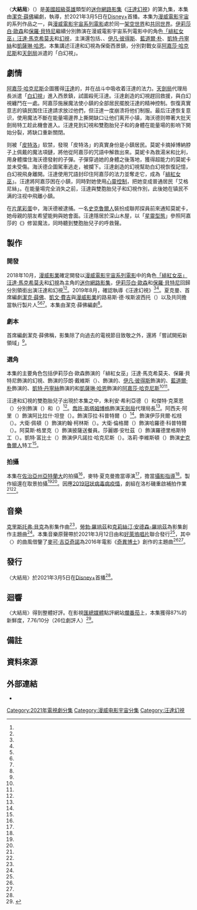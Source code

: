 {{For|電視術語|大結局}}
{{NoteAT
|G1=美國漫畫
|G2=Movie
|G3=Show
|G5=TV
|1=zh-hans:天劍局;zh-hk:天劍局;zh-tw:神劍局;
}}
{{Infobox television episode
| title        = 〈大結局〉<br />{{small|{{lang|en|''The Series Finale''}}}}
| series       = [[汪達幻視|汪達幻視]]
| image        = The Series Finale poster.jpg
| image_alt    = 
| caption      = [[幻視_(漫畫)|幻視]]與[[緋紅女巫|汪達]]作別
| season       = 1
| episode      = 9
| director     = {{le|麥特·夏克曼|Matt Shakman}}
| writer       = [[潔克·薛佛|潔克·薛佛]]
| producer     = 潔克·薛佛
| music        = <!--{{Plainlist|
}}-->
| photographer = {{le|傑斯·霍爾|Jess Hall}}
| editor       = {{Plainlist|
* 贊恩·貝克（{{lang|en|Zene Baker}}）
* 麥可·A·韋伯（{{lang|en|Michael A. Webber}}）
}}
| release_date = {{Start date|2021|3|5}}
| length       = 49分鐘
| guests       = 
* 朱利安·希利亞德（{{lang|en|Julian Hilliard}}） 飾演 {{le|巫術 (漫畫)|Wiccan (comics)|比利}}（{{lang|en|Billy}}）
* 傑特·克萊恩（{{lang|en|Jett Klyne}}） 飾演 {{le|疾速 (漫威漫畫)|Speed (Marvel Comics)|湯米}}（{{lang|en|Tommy}}）
* [[喬許·斯塔姆博格|喬許·斯塔姆博格]] 飾演 {{le|泰勒·海沃德|Tyler Hayward}}（{{lang|en|Tyler Hayward}}）
* 阿西夫·阿里（{{lang|en|Asif Ali}}） 飾演 阿比拉什·坦登（{{lang|en|Abilash Tandon}}）
* {{le|艾瑪·考爾菲德|Emma Caulfield}} 飾演 莎拉·科普特爾（{{lang|en|Sarah Proctor}}）
* {{le|茱蓮妮·普迪|Jolene Purdy}} 飾演 伊莎貝爾·松枝（{{lang|en|Isabel Matsueda}}）
* 大衛·佩頓（{{lang|en|David Payton}}） 飾演 約翰·柯林斯（{{lang|en|John Collins}}）
* 大衛·倫格爾（{{lang|en|David Lengel}}） 飾演 哈羅德·科普特爾（{{lang|en|Harold Proctor}}）
* 阿莫斯·格里克（{{lang|en|Amos Glick}}） 飾演 披薩送餐員
* 莎麗娜·安杜茲（{{lang|en|Selena Anduze}}） 飾演 羅德里格斯特工（{{lang|en|Agent Rodriguez}}）
* 凱特·富比士（{{lang|en|Kate Forbes}}） 飾演 伊凡諾拉·哈克尼斯（{{lang|en|Evanora Harkness}}）
* 洛莉·李維斯頓（{{lang|en|Lori Livingston}}） 飾演 [[史克魯爾人|史克魯爾人]]特工
| prev         = [[前情提要_(汪達幻視)|前情提要]]
| next         = 
| season_article = 
| episode_list = [[汪達幻視集数列表|汪達幻視集数列表]]
}}

〈'''大結局'''〉（{{lang-en|''The Series Finale''}}）是[[美國|美國]][[超級英雄|超級英雄]]類型的[[迷你劇|迷你]][[網路影集|網路影集]]《[[汪達幻視|汪達幻視]]》的第九集，本集由[[潔克·薛佛|潔克·薛佛]]編劇，{{le|麥特·夏克曼|Matt Shakman}}執導，於2021年3月5日在[[Disney+|Disney+]]首播。本集为[[漫威電影宇宙|漫威電影宇宙]]的系列作品之一，與[[漫威電影宇宙系列電影|漫威電影宇宙系列電影]]處於同一[[架空世界|架空世界]]和[[共同世界|共同世界]]。[[伊莉莎白·歐森|伊莉莎白·歐森]]和[[保羅·貝特尼|保羅·貝特尼]]繼續分別飾演在漫威電影宇宙系列電影中的角色[[緋紅女巫|「緋紅女巫」汪達·馬克希莫夫]]和[[幻視_(漫畫)|幻視]]，主演還包括{{le|黛布拉·喬·拉普|Debra Jo Rupp}}、{{le|泰娜·帕麗斯|Teyonah Parris}}、[[伊凡·彼得斯|伊凡·彼得斯]]、[[藍道爾·朴|藍道爾·朴]]、[[凱特·丹寧絲|凱特·丹寧絲]]和[[凱薩琳·哈恩|凱薩琳·哈恩]]。本集講述汪達和幻視為保衛西景鎮，分別對戰女巫[[阿嘉莎·哈克尼斯|阿嘉莎·哈克尼斯]]和[[天劍局|天劍局]]派遣的「白幻視」。

== 劇情 ==
[[阿嘉莎·哈克尼斯|阿嘉莎·哈克尼斯]]企圖獲得[[緋紅女巫|汪達]]的{{le|混沌魔法|Chaos Magic}}，并在战斗中吸收着汪達的法力。[[天劍局|天劍局]]代理局長{{le|泰勒·海沃德|Tyler Hayward}}派遣「[[幻視_(漫畫)|白幻視]]」進入西景鎮，試圖殺死汪達。汪達創造的幻視趕回救援，與白幻視纏鬥在一處。阿嘉莎施展魔法使小鎮的全部居民擺脫汪達的精神控制。恢復真實意志的镇民围住汪達請求放过他們，但汪達一度崩溃将他们制服。最后汪達恢复意识，使用魔法不斷在能量場邊界上撕開缺口让他们离开小镇，海沃德则帶著大批天劍局特工趁此機會進入。汪達見到幻視和雙胞胎兒子{{le|疾速 (漫威漫畫)|Speed (Marvel Comics)|湯米}}和{{le|巫術 (漫畫)|Wiccan (comics)|比利}}的身體在能量場的影响下開始分裂，將缺口重新關閉。

{{le|莫妮卡·藍博|Monica Rambeau}}则被「[[快銀|皮特洛]]」软禁，發現「皮特洛」的真實身份是小鎮居民{{le|拉爾夫·博納|Ralph Bohner}}。莫妮卡摘掉博納脖子上佩戴的魔法項鏈，將他從阿嘉莎的咒語中解救出來。莫妮卡為救湯米和比利，用身體擋住海沃德發射的子彈。子彈穿過她的身體之後落地，獲得超能力的莫妮卡並未受傷。海沃德企圖駕車逃走，被{{le|黛絲·露伊絲|Darcy Lewis}}攔下。汪達創造的幻視幫助白幻視恢復記憶，白幻視飛身離開。汪達使用咒語封印住阿嘉莎的法力並奪走它，成為「[[緋紅女巫|緋紅女巫]]」。汪達將阿嘉莎困在小鎮，同時對她使用[[心靈控制|心靈控制]]，把她变成普通居民「艾格尼絲」。在能量場完全消失之前，汪達與雙胞胎兒子和幻視作別，此後她在镇民不满的注视中飛離小鎮。

在[[片尾彩蛋|片尾彩蛋]]中，海沃德被逮捕。一名[[史克魯爾人|史克魯爾人]]裝扮成聯邦探員前來通知莫妮卡，她母親{{le|瑪莉亞·藍博|Maria Rambeau}}的朋友希望能夠與她會面。汪達隱居於深山木屋，以「[[魂靈投射|星靈型態]]」參照阿嘉莎的《{{le|黑暗神書|Darkhold}}》修習魔法，同時聽到雙胞胎兒子的呼救聲{{efn|後續劇情參見2022年電影《[[奇異博士2：失控多重宇宙|奇異博士2：失控多重宇宙]]》<ref name="TheWrapEp9ReviewDS2" />。}}。

== 製作 ==
=== 開發 ===
2018年10月，[[漫威影業|漫威影業]]確定開發以[[漫威電影宇宙系列電影|漫威電影宇宙系列電影]]中的角色[[緋紅女巫|「緋紅女巫」汪達·馬克希莫夫]]和[[幻視_(漫畫)|幻視]]為主角的[[迷你劇|迷你]][[網路影集|網路影集]]，[[伊莉莎白·歐森|伊莉莎白·歐森]]和[[保羅·貝特尼|保羅·貝特尼]]回歸分別領銜出演汪達和幻視<ref name="Disney+SeriesSep2018" /><ref name="ScarletWitchVision" />。2019年8月，{{le|麥特·夏克曼|Matt Shakman}}確認執導《汪達幻視》<ref name="Shakman" /><ref name="EmmyDec2020CoverStory" />。夏克曼、首席編劇[[潔克·薛佛|潔克·薛佛]]、[[凱文·費吉|凱文·費吉]]與[[漫威影業|漫威影業]]的路易斯·德·埃斯波西托（{{lang|en|Louis D'Esposito}}）以及{{le|維多莉亞·阿隆索|Victoria Alonso}}共同擔當執行製片人<ref name="Schaeffer" /><ref name="ExpandingUniverse" /><ref name="EmmyDec2020FullCoverStory" />{{rp|50}}。本集由潔克·薛佛編劇<ref name="RollingStoneReview" />。

=== 劇本 ===
首席編劇潔克·薛佛稱，影集除了向過去的電視節目致敬之外，還將「嘗試開拓新領域」<ref name="EWNov2020CoverStory" />。

=== 選角 ===
本集的主要角色包括伊莉莎白·歐森飾演的「緋紅女巫」汪達·馬克希莫夫、保羅·貝特尼飾演的幻視、{{le|黛布拉·喬·拉普|Debra Jo Rupp}}飾演的莎朗·戴維斯（{{lang|en|Sharon Davis}}）、{{le|泰娜·帕麗斯|Teyonah Parris}}飾演的{{le|莫妮卡·藍博|Monica Rambeau}}、[[伊凡·彼得斯|伊凡·彼得斯]]飾演的{{le|拉爾夫·博納|Ralph Bohner}}、[[藍道爾·朴|藍道爾·朴]]飾演的{{le|吳吉米|Jimmy Woo}}、[[凱特·丹寧絲|凱特·丹寧絲]]飾演的{{le|黛絲·露伊絲|Darcy Lewis}}和[[凱薩琳·哈恩|凱薩琳·哈恩]]飾演的[[阿嘉莎·哈克尼斯|阿嘉莎·哈克尼斯]]<ref name="AVClubReview" /><ref name="EndCredits" />{{rp|41:21–41:38}}。

汪達和幻視的雙胞胎兒子出現於本集之中，朱利安·希利亞德（{{lang|en|Julian Hilliard}}）和傑特·克萊恩（{{lang|en|Jett Klyne}}）分別飾演{{le|巫術 (漫畫)|Wiccan (comics)|比利}}（{{lang|en|Billy}}）和{{le|疾速 (漫威漫畫)|Speed (Marvel Comics)|湯米}}（{{lang|en|Tommy}}）<ref name="EndCredits" />{{rp|43:51}}。[[喬許·斯塔姆博格|喬許·斯塔姆博格]]飾演[[天劍局|天劍局]]代理局長{{le|泰勒·海沃德|Tyler Hayward}}<ref name="AVClubReview" />。阿西夫·阿里（{{lang|en|Asif Ali}}）飾演阿比拉什·坦登（{{lang|en|Abilash Tandon}}）。{{le|艾瑪·考爾菲德|Emma Caulfield}}飾演莎拉·科普特爾（{{lang|en|Sarah Proctor}}）<ref name="SarahProctor" />。{{le|茱蓮妮·普迪|Jolene Purdy}}飾演伊莎貝爾·松枝（{{lang|en|Isabel Matsueda}}）。大衛·佩頓（{{lang|en|David Payton}}）飾演約翰·柯林斯（{{lang|en|John Collins}}）。大衛·倫格爾（{{lang|en|David Lengel}}）飾演哈羅德·科普特爾（{{lang|en|Harold Proctor}}）。阿莫斯·格里克（{{lang|en|Amos Glick}}）飾演披薩送餐員。莎麗娜·安杜茲（{{lang|en|Selena Anduze}}）飾演羅德里格斯特工（{{lang|en|Agent Rodriguez}}）。凱特·富比士（{{lang|en|Kate Forbes}}）飾演伊凡諾拉·哈克尼斯（{{lang|en|Evanora Harkness}}）。洛莉·李維斯頓（{{lang|en|Lori Livingston}}）飾演[[史克魯爾人|史克魯爾人]]特工<ref name="EndCredits" />{{rp|43:51}}。

=== 拍攝 ===
本集在[[佐治亞州|佐治亞州]][[亞特蘭大|亞特蘭大]]的{{le|松林製片廠|Pinewood Studios}}拍攝<ref name="FilmingStart" />，麥特·夏克曼擔當導演<ref name="Shakman" />，{{le|傑斯·霍爾|Jess Hall}}擔當[[攝影指導|攝影指導]]<ref name="BettanyColliderNov2020" />。製作組還在{{le|亞特蘭大都會區|Atlanta metropolitan area}}取景拍攝<ref name="AtlantaDec2019" /><ref name="AtlantaFeb2020" />。因應[[2019冠狀病毒病疫情|2019冠狀病毒病疫情]]，劇組在洛杉磯重啟補拍作業<ref name="EmmyDec2020FullCoverStory" />{{rp|50}}<ref name="ShakmanTHRJan2021" />。

== 音樂 ==
[[克里斯托弗·貝克|克里斯托弗·貝克]]為影集作曲<ref name="Beck" />，[[勞勃·羅培茲|勞勃·羅培茲]]和[[克莉絲汀·安德森-羅培茲|克莉絲汀·安德森-羅培茲]]為影集創作主題曲<ref name="AndersonLopez" />。本集音樂原聲帶於2021年3月12日由{{le|漫威音樂|Marvel Music}}和[[好萊塢唱片|好萊塢唱片]]聯合發行<ref name="Soundtrack" />，其中〈{{lang|en|Reborn}}〉的曲風借鑒了[[麥可·吉亞奇諾|麥可·吉亞奇諾]]為2016年電影《[[奇異博士_(電影)|奇異博士]]》創作的主題曲<ref name="DSTheme" /><ref name="DSThemeBeck" />。

{{Infobox album
| name           = 《汪達幻視》第九集
| original_name  = {{lang|en|''WandaVision: Episode 9''}}
| type           = soundtrack
| artist         = [[克里斯托弗·貝克|克里斯托弗·貝克]]
| cover          = 
| alt            =
| released       = {{Start date|2021|3|12}}
| format         = [[數位音樂下載|數位音樂下載]]
| recorded       = 
| venue          =
| studio         = 
| genre          = 電視劇原聲帶
| length         = 36:06
| label          = {{Plainlist|
* {{le|漫威音樂|Marvel Music}}
* [[好萊塢唱片|好萊塢唱片]]
}}
| producer       = 
}}

{{Track listing
| total_length    = 36:06

| title1 = {{lang|en|Not a Witch}}
| length1 = 1:58

| title2 = {{lang|en|Surrender Your Magic}}
| length2 = 3:26

| title3 = {{lang|en|We Feel Your Pain}}
| length3 = 2:38

| title4 = {{lang|en|I Am Vision}}
| length4 = 3:07

| title5 = {{lang|en|Unintended Consequences}}
| length5 = 1:53

| title6 = {{lang|en|Born For It}}
| length6 = 2:12

| title7 = {{lang|en|I Want More}}
| length7 = 3:22

| title8 = {{lang|en|Home Again}}
| length8 = 3:43

| title9 = {{lang|en|Stand Down}}
| length9 = 1:49

| title10 = {{lang|en|Ascendant}}
| length10 = 2:41

| title11 = {{lang|en|What Am I}}
| length11 = 5:12

| title12 = {{lang|en|Now Leaving Westview}}
| length12 = 2:44

| title13 = {{lang|en|Reborn}}
| length13 = 1:21
}}


== 發行 ==
〈大結局〉於2021年3月5日在[[Disney+|Disney+]]首播<ref name="Disney+Difficulties" />。

== 迴響 ==
〈大結局〉得到整體好評。在影視[[匯總媒體|匯總媒體]]點評網站[[爛番茄|爛番茄]]上，本集獲得87%的新鮮度，7.76/10分（26位劇評人）<ref>{{cite web|title=WandaVision - Season 1 Episode 9|url=https://www.rottentomatoes.com/tv/wandavision/s01/e09|access-date=2021-03-18|publisher=[[Rotten_Tomatoes|Rotten Tomatoes]]|language=en-US|archive-date=2021-12-10|archive-url=https://web.archive.org/web/20211210192759/https://www.rottentomatoes.com/tv/wandavision/s01/e09}}</ref>。

== 備註 ==
{{reflist|group=lower-alpha}}

== 資料來源 ==
{{Reflist|30em|refs=

<ref name="Disney+SeriesSep2018">{{Cite web |last=Kroll |first=Justin |date=2018-09-18 |title=Loki, Scarlet Witch, Other Marvel Heroes to Get Own TV Series on Disney Streaming Service (Exclusive) |url=https://variety.com/2018/film/news/loki-scarlet-witch-tv-series-marvel-disney-streaming-service-1202947551/ |dead-url=no |archive-url=https://www.webcitation.org/72XWaEZfB?url=https://variety.com/2018/film/news/loki-scarlet-witch-tv-series-marvel-disney-streaming-service-1202947551/ |archive-date=2018-09-19 |access-date=2018-09-18 |website=[[Variety_(magazine)|Variety]] |language=en-US }}</ref>

<ref name="ScarletWitchVision">{{Cite web |last=Sciretta |first=Peter |date=2018-10-30 |title=Falcon/Winter Soldier TV Series Planned for Disney Streaming Service, Scarlet Witch Show May Co-Star Vision |url=https://www.slashfilm.com/falcon-winter-soldier-tv-series |dead-url=no |archive-url=https://www.webcitation.org/73aOcvs76?url=https://www.slashfilm.com/falcon-winter-soldier-tv-series |archive-date=2018-10-31 |access-date=2018-11-01 |website=/Film |language=en-US }}</ref>

<ref name="Schaeffer">{{Cite web |last=Kit |first=Borys |date=2019-01-09 |title=Marvel's 'Vision and Scarlet Witch' Series Lands 'Captain Marvel' Writer (Exclusive) |url=https://www.hollywoodreporter.com/heat-vision/marvels-vision-scarlet-witch-disney-series-lands-captain-marvel-writer-1174937 |dead-url=yes |archive-url=https://web.archive.org/web/20190110011254/https://www.hollywoodreporter.com/heat-vision/marvels-vision-scarlet-witch-disney-series-lands-captain-marvel-writer-1174937 |archive-date=2019-01-10 |access-date=2019-01-10 |website=[[The_Hollywood_Reporter|The Hollywood Reporter]] |language=en-US }}</ref>

<ref name="ExpandingUniverse">{{Cite web |last=Dinh |first=Christine |date=2019-11-13 |title=What's Next For The Marvel Cinematic Universe After 'Avengers: Endgame' |url=https://www.marvel.com/articles/tv-shows/marvel-cinematic-universe-after-avengers-endgame |dead-url=no |archive-url=https://web.archive.org/web/20191114091331/https://www.marvel.com/articles/tv-shows/marvel-cinematic-universe-after-avengers-endgame |archive-date=2019-11-14 |access-date=2019-11-14 |website=[[Marvel_Entertainment|Marvel.com]] |language=en-US }}</ref>

<ref name="Shakman">{{Cite web |last=Fischer |first=Jacob |date=2019-08-21 |title=Matt Shakman In Talks To Direct 6-Episode Marvel Studios Series For Disney+ (Exclusive) |url=https://discussingfilm.net/2019/08/21/matt-shakman-in-talks-to-direct-6-episode-marvel-studios-series-for-disney-exclusive/ |dead-url=no |archive-url=https://web.archive.org/web/20190824015342/https://discussingfilm.net/2019/08/21/matt-shakman-in-talks-to-direct-6-episode-marvel-studios-series-for-disney-exclusive/ |archive-date=2019-08-24 |access-date=2019-08-24 |website=Discussing Film |language=en-US }}</ref>

<ref name="EmmyDec2020CoverStory">{{Cite web |last=Reinstein |first=Mara |date=2020-12-16 |title=Not Your Mother's Suburbs |url=https://www.emmys.com/news/features/not-your-mothers-suburbs |dead-url=no |archive-url=https://web.archive.org/web/20201220020528/https://www.emmys.com/news/features/not-your-mothers-suburbs |archive-date=2020-12-20 |access-date=2020-12-19 |website=Emmy |language=en-US }}</ref>

<ref name="EmmyDec2020FullCoverStory">{{Cite magazine |last=Reinstein |first=Mara |year=2020 |title=Not Your Mother's Suburbs |url=https://digital.emagazines.com/Emmy/20201217/index.html?t=03caf416-2f4e-4671-afca-93b6a8fc850a#p50 |dead-url=yes |magazine=Emmy |volume=XLII |issue=12 |pages=42–50 |archive-url=https://web.archive.org/web/20201220170752/https://digital.emagazines.com/Emmy/20201217/mobile/index.html#p50 |archive-date=2020-12-20 |language=en-US |access-date=2021-03-05 }}</ref>

<ref name="EWNov2020CoverStory">{{Cite web |last=Coggan |first=Devan |date=2020-11-10 |title=Honey, I'm Chrome: Marvel prepares to take over TV with WandaVision |url=https://ew.com/tv/wandavision-marvel-cover-story/ |dead-url=no |archive-url=https://web.archive.org/web/20201110144657/https://ew.com/tv/wandavision-marvel-cover-story/ |archive-date=2020-11-10 |access-date=2020-11-10 |website=[[Entertainment_Weekly|Entertainment Weekly]] |language=en-US }}</ref>

<ref name="BettanyColliderNov2020">{{Cite web |last=Radish |first=Christina |date=2020-11-25 |title=Paul Bettany & Alan Ball on 'Uncle Frank,' 'WandaVision,' & Having Similar Directing Styles |url=https://collider.com/paul-bettany-alan-ball-on-uncle-frank-wandavision-having-similar-directing-styles/ |dead-url=no |archive-url=https://web.archive.org/web/20201207144328/https://collider.com/paul-bettany-alan-ball-on-uncle-frank-wandavision-having-similar-directing-styles/ |archive-date=2020-12-07 |access-date=2020-12-12 |website=[[Collider_(website)|Collider]] |language=en-US }}</ref>

<ref name="FilmingStart">{{Cite web |last=Barnhardt |first=Adam |date=2019-09-09 |title=WandaVision Reportedly Beginning Production in November |url=https://comicbook.com/marvel/2019/09/09/wandavision-filming-start-november-disney-plus/ |dead-url=no |archive-url=https://web.archive.org/web/20190920221805/https://comicbook.com/marvel/2019/09/09/wandavision-filming-start-november-disney-plus/ |archive-date=2019-09-20 |access-date=2019-10-21 |website=ComicBook.com |language=en-US }}</ref>

<ref name="Beck">{{Cite web |title=Ant-Man Composer Christophe Beck Will Score WandaVision |url=https://www.superherohype.com/tv/475748-ant-man-composer-christophe-beck-will-score-wandavision |last=Workman |first=Robert |date=2020-01-21 |website=SuperheroHype! |language=en-US |archive-url=https://web.archive.org/web/20200122004144/https://www.superherohype.com/tv/475748-ant-man-composer-christophe-beck-will-score-wandavision |archive-date=2020-01-22 |access-date=2020-01-21 |dead-url=no }}</ref>

<ref name="AndersonLopez">{{Cite web |last=Taylor |first=Drew |date=2021-01-04 |title=Each Episode of 'WandaVision' Will Have a Different Theme Song Written by 'Frozen' Songwriters |url=https://collider.com/wandavision-theme-songs-writers-robert-lopez-kristen-anderson-lopez/ |dead-url=no |archive-url=https://web.archive.org/web/20210104182944/https://collider.com/wandavision-theme-songs-writers-robert-lopez-kristen-anderson-lopez/ |archive-date=2021-01-04 |access-date=2021-01-04 |website=[[Collider_(website)|Collider]] |language=en-US }}</ref>

<ref name="AtlantaDec2019">{{Cite web |title=What’s filming in Atlanta now? WandaVision, The Falcon and the Winter Soldier, Queen of Soul, The Tomorrow War, and more |url=https://www.atlantamagazine.com/news-culture-articles/whats-filming-in-atlanta-now-wandavision-the-falcon-and-the-winter-solider-queen-of-soul-the-tomorrow-war-and-more/ |last=Walljasper |first=Matt |date=2019-12-30 |website=Atlanta |language=en-US |archive-url=https://web.archive.org/web/20200302165802/https://www.atlantamagazine.com/news-culture-articles/whats-filming-in-atlanta-now-wandavision-the-falcon-and-the-winter-solider-queen-of-soul-the-tomorrow-war-and-more/ |archive-date=2020-03-02 |access-date=2020-04-03 |dead-url=no }}</ref>

<ref name="AtlantaFeb2020">{{Cite web |title=What's filming in Atlanta now? Loki, WandaVision, The Falcon and the Winter Soldier, Samaritan, DMZ, and more |url=https://www.atlantamagazine.com/news-culture-articles/whats-filming-in-atlanta-now-loki-wandavision-the-falcon-and-the-winter-soldier-samaritan-dmz-and-more/ |last=Walljasper |first=Matt |date=2020-02-29 |website=Atlanta |language=en-US |archive-url=https://web.archive.org/web/20200302124138/https://www.atlantamagazine.com/news-culture-articles/whats-filming-in-atlanta-now-loki-wandavision-the-falcon-and-the-winter-soldier-samaritan-dmz-and-more/ |archive-date=2020-03-02 |access-date=2020-03-02 |dead-url=no }}</ref>

<ref name="ShakmanTHRJan2021">{{Cite web |last=Davids |first=Brian |date=2021-01-15 |title=How 'WandaVision' Director Matt Shakman Went from Westeros to Westview |url=https://www.hollywoodreporter.com/heat-vision/how-wandavision-director-matt-shakman-went-from-westeros-to-westview |dead-url=no |archive-url=https://web.archive.org/web/20210115213312/https://www.hollywoodreporter.com/heat-vision/how-wandavision-director-matt-shakman-went-from-westeros-to-westview |archive-date=2021-01-15 |access-date=2021-01-15 |website=[[The_Hollywood_Reporter|The Hollywood Reporter]] |language=en-US }}</ref>

<ref name="EndCredits">{{Cite episode |title=The Series Finale |url=https://www.disneyplus.com/video/ec21d421-f9fa-4a0b-8705-da87dacbdd29 |series=WandaVision |series-link=WandaVision |last=Schaeffer |first=Jac |network=[[Disney+|Disney+]] |date=2021-03-05 |season=1 |number=9 |subscription=yes |language=en-US}}片尾演職員表於40:02開始。</ref>

<!-- <ref name="ArtOfVFX">{{Cite web |last=Frei |first=Vincent |date=2021-01-05 |title=WandaVision |url=https://www.artofvfx.com/wandavision/ |dead-url=no |archive-url=https://web.archive.org/web/20210113071549/https://www.artofvfx.com/wandavision/ |archive-date=2021-01-13 |access-date=2021-01-15 |website=Art of VFX|language=en-US}}</ref> -->

<ref name="TheWrapEp9ReviewDS2">{{Cite web |last=Ortiz |first=Andi |date=2021-03-05 |title=‘WandaVision': How the Post-Credits Scene Sets Up ‘Doctor Strange 2’ |url=https://www.thewrap.com/wandavision-post-credits-scene-sets-up-doctor-strange-2/ |access-date=2021-03-05 |website=[[TheWrap|TheWrap]] |language=en-US |archive-date=2021-03-05 |archive-url=https://web.archive.org/web/20210305132657/https://www.thewrap.com/wandavision-post-credits-scene-sets-up-doctor-strange-2/ |dead-url=no }}</ref>

<ref name="Disney+Difficulties">{{Cite web |last=Kanter |first=Jake |date=2021-03-05 |title=‘WandaVision’ Creates Tech Issues For Disney+ Again As Viewers Flock To Season Finale |url=https://deadline.com/2021/03/wandavision-crashed-disney-plus-1234707228/ |dead-url=no |archive-url=https://web.archive.org/web/20210305084237/https://deadline.com/2021/03/wandavision-crashed-disney-plus-1234707228/ |archive-date=2021-03-05 |access-date=2021-03-05 |website=[[Deadline_Hollywood|Deadline Hollywood]] |language=en-US }}</ref>

<ref name="RollingStoneReview">{{Cite web |last=Sepinwall |first=Alan |date=2021-03-05 |title=‘Wandavision’ Series Finale Recap: The Lyin’, the Witch and the Wardroid |url=https://www.rollingstone.com/tv/tv-recaps/wandavision-series-finale-recap-1137339/ |dead-url=no |archive-url=https://web.archive.org/web/20210305173753/https://www.rollingstone.com/tv/tv-recaps/wandavision-series-finale-recap-1137339/ |archive-date=2021-03-05 |access-date=2021-03-05 |website=[[Rolling_Stone|Rolling Stone]] |language=en-US }}</ref>

<ref name="AVClubReview">{{Cite web |last=Robinson |first=Stephen |date=2021-03-05 |title=The Scarlet Witch becomes the sorceress supreme in the satisfying conclusion of WandaVision |url=https://tv.avclub.com/the-scarlet-witch-becomes-the-sorceress-supreme-in-the-1846414481 |dead-url=no |archive-url=https://web.archive.org/web/20210305183125/https://tv.avclub.com/the-scarlet-witch-becomes-the-sorceress-supreme-in-the-1846414481 |archive-date=2021-03-05 |access-date=2021-03-05 |website=[[The_A.V._Club|The A.V. Club]] |language=en-US }}</ref>

<ref name="SarahProctor">{{Cite web |last=Robinson |first=Joanna |date=2021-03-05 |title=WandaVision's Emma Caulfield on the Perils of Being a Red Herring |url=https://www.vanityfair.com/hollywood/2021/03/wandavision-emma-caulfield-interview-dottie-who-is-sarah-proctor |dead-url=no |archive-url=https://web.archive.org/web/20210306033341/https://www.vanityfair.com/hollywood/2021/03/wandavision-emma-caulfield-interview-dottie-who-is-sarah-proctor |archive-date=2021-03-06 |access-date=2021-03-05 |website=[[Vanity_Fair_(magazine)|Vanity Fair]] |language=en-US }}</ref>

<ref name="Soundtrack">{{Cite web |date=2021-03-11 |title=Details for 'WandaVision' Episode 9 Soundtrack Album Revealed |url=http://filmmusicreporter.com/2021/03/11/details-for-wandavision-episode-9-soundtrack-album-revealed/ |dead-url=no |archive-url=https://web.archive.org/web/20210311202412/http://filmmusicreporter.com/2021/03/11/details-for-wandavision-episode-9-soundtrack-album-revealed/ |archive-date=2021-03-11 |access-date=2021-03-12 |website=Film Music Reporter |language=en-US }}</ref>

<ref name="DSTheme">{{Cite web |last=Mancuso |first=Vinnie |date=2021-03-07 |title=Here's How 'WandaVision' Leads to 'Doctor Strange in the Multiverse of Madness' |url=https://collider.com/wandavision-doctor-strange-in-the-multiverse-of-madness-connections/ |archive-url=https://web.archive.org/web/20210307164302/https://collider.com/wandavision-doctor-strange-in-the-multiverse-of-madness-connections/ |archive-date=2021-03-07 |access-date=2021-03-12 |website=[[Collider_(website)|Collider]] |language=en-US |dead-url=no }}</ref>

<ref name="DSThemeBeck">{{Cite tweet |user=CBeckOfficial |last=Beck |first=Christophe |number=1370397904360198144 |title=Both though not in that order :) |date=2021-03-12 |dead-url=no |archive-url=https://web.archive.org/web/20210312193537/https://twitter.com/CBeckOfficial/status/1370397904360198144 |archive-date=2021-03-12 |access-date=2021-03-12|language=en-US}}</ref>

}}

== 外部連結 ==
* {{IMDb episode|13778978}}
{{WandaVision}}
{{DEFAULTSORT:Series Finale, The}}
[[Category:2021年電視劇分集|Category:2021年電視劇分集]]
[[Category:漫威电影宇宙分集|Category:漫威电影宇宙分集]]
[[Category:汪達幻視|Category:汪達幻視]]